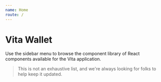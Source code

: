 ```yaml
---
name: Home
route: /
---
```


# Vita Wallet

Use the sidebar menu to browse the component library of React components available for the Vita application.

> This is not an exhaustive list, and we're always looking for folks to help keep it updated.
